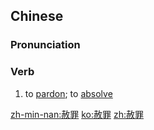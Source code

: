 ==Chinese==
{{zh-forms}}

===Pronunciation===
{{zh-pron
|m=shèzuì
|h=pfs=sa-chhui
|mn=sià-chōe
|cat=v
}}

===Verb===
{{zh-verb}}

# to [[pardon]]; to [[absolve]]

[[zh-min-nan:赦罪]]
[[ko:赦罪]]
[[zh:赦罪]]